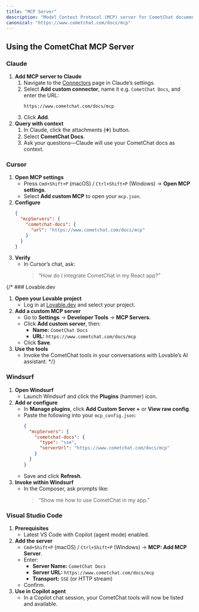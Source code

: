 ```yaml
---
title: "MCP Server"
description: "Model Context Protocol (MCP) server for CometChat documentation"
canonical: "https://www.cometchat.com/docs/mcp"
---
```


## Using the CometChat MCP Server

### Claude

1. **Add MCP server to Claude**  
   1. Navigate to the [Connectors](https://claude.ai) page in Claude’s settings.  
   2. Select **Add custom connector**, name it e.g. `CometChat Docs`, and enter the URL:  
      ```
      https://www.cometchat.com/docs/mcp
      ```  
   3. Click **Add**.  
2. **Query with context**  
   1. In Claude, click the attachments (➕) button.  
   2. Select **CometChat Docs**.  
   3. Ask your questions—Claude will use your CometChat docs as context.

### Cursor

1. **Open MCP settings**  
   - Press `Cmd+Shift+P` (macOS) / `Ctrl+Shift+P` (Windows) → **Open MCP settings**.  
   - Select **Add custom MCP** to open your `mcp.json`.  
2. **Configure**  
   ```json
   {
     "mcpServers": {
       "cometchat-docs": {
         "url": "https://www.cometchat.com/docs/mcp"
       }
     }
   }
   ```
3. **Verify**  
   - In Cursor’s chat, ask:  
     > “How do I integrate CometChat in my React app?”  

{/* ### Lovable.dev

1. **Open your Lovable project**  
   - Log in at [Lovable.dev](https://lovable.dev) and select your project.  
2. **Add a custom MCP server**  
   - Go to **Settings** → **Developer Tools** → **MCP Servers**.  
   - Click **Add custom server**, then:  
     - **Name:** `CometChat Docs`  
     - **URL:** `https://www.cometchat.com/docs/mcp`  
   - Click **Save**.  
3. **Use the tools**  
   - Invoke the CometChat tools in your conversations with Lovable’s AI assistant. */}

### Windsurf

1. **Open Windsurf**  
   - Launch Windsurf and click the **Plugins** (hammer) icon.  
2. **Add or configure**  
   - In **Manage plugins**, click **Add Custom Server +** or **View raw config**.  
   - Paste the following into your `mcp_config.json`:
     ```json
     {
       "mcpServers": {
         "cometchat-docs": {
           "type": "sse",
           "serverUrl": "https://www.cometchat.com/docs/mcp"
         }
       }
     }
     ```
   - Save and click **Refresh**.  
3. **Invoke within Windsurf**  
   - In the Composer, ask prompts like:  
     > “Show me how to use CometChat in my app.”

### Visual Studio Code

1. **Prerequisites**  
   - Latest VS Code with Copilot (agent mode) enabled.  
2. **Add the server**  
   - `Cmd+Shift+P` (macOS) / `Ctrl+Shift+P` (Windows) → **MCP: Add MCP Server**.  
   - Enter:  
     - **Server Name:** `CometChat Docs`  
     - **Server URL:** `https://www.cometchat.com/docs/mcp`  
     - **Transport:** `SSE` (or HTTP stream)  
   - Confirm.  
3. **Use in Copilot agent**  
   - In a Copilot chat session, your CometChat tools will now be listed and available.
